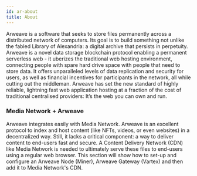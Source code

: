 ```yaml
---
id: ar-about
title: About
---
```

Arweave is a software that seeks to store files permanently across a distributed network of computers. Its goal is to build something not unlike the fabled Library of Alexandria: a digital archive that persists in perpetuity. 
Arweave is a novel data storage blockchain protocol enabling a permanent serverless web - it uberizes the traditional web hosting environment, connecting people with spare hard drive space with people that need to store data.
It offers unparalleled levels of data replication and security for users, as well as financial incentives for participants in the network, all while cutting out the middleman. Arweave has set the new standard of highly reliable, lightning fast web application hosting at a fraction of the cost of traditional centralised providers: It’s the web you can own and run.

### Media Network + Arweave

Arweave integrates easily with Media Network. Arweave is an excellent protocol to index and host content (like NFTs, videos, or even websites) in a decentralized way. Still, it lacks a critical component: a way to deliver content to end-users fast and secure. A Content Delivery Network (CDN) like Media Network is needed to ultimately serve these files to end-users using a regular web browser. 
This section will show how to set-up and configure an Arweave Node (Miner), Arweave Gateway (Vartex) and then add it to Media Network's CDN.
